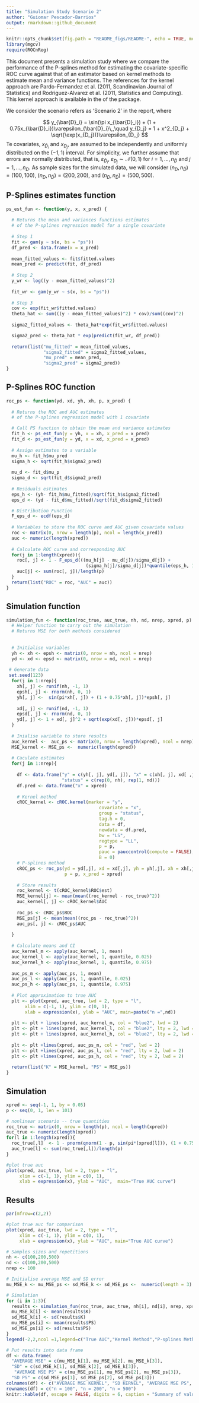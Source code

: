 ```yaml
---
title: "Simulation Study Scenario 2"
author: "Guiomar Pescador-Barrios"
output: rmarkdown::github_document
---
```


```r
knitr::opts_chunk$set(fig.path = "README_figs/README-", echo = TRUE, message = FALSE, warning = FALSE, results = FALSE, fig.show = TRUE)
library(mgcv)
require(ROCnReg)
```

This document presents a simulation study where we compare the performance of the P-splines method for estimating the covariate-specific ROC curve against that of an estimator based on kernel methods to estimate mean and variance functions. The references for the kernel approach are Pardo-Fernandez et al. (2011, Scandinavian Journal of Statistics) and Rodriguez-Alvarez et al. (2011, Statistics and Computing). This kernel approach is available in the \texttt{cROC.kernel} of the \texttt{ROCnReg} package.


We consider the scenario refers as 'Scenario 2' in the report, where

$$
y_{\bar{D}_i} = \sin(\pi x_{\bar{D}_i}) + (1 + 0.75x_{\bar{D}_i})\varepsilon_{\bar{D}_i}\,,\quad y_{D_j} = 1 + x^2_{D_j} + \sqrt{\exp(x_{D_j})}\varepsilon_{D_j}
$$
Te covariates, $x_{\bar{D}_i}$ and $x_{D_j}$, are assumed to be independently and uniformly distributed on the $(-1,\,1)$ interval. For simplicity, we further assume that errors are normally distributed, that is, $\varepsilon_{\bar{D}_i}$, $\varepsilon_{D_j} \sim \mathcal{N}(0,\,1)$ for $i = 1, \dots, n_{\bar{D}}$ and $j = 1, \dots, n_D$.
As sample sizes for the simulated data, we will consider $(n_D, n_{\bar{D}} ) = (100,\,100)$, $(n_D, n_{\bar{D}} ) = (200,\,200)$, and $(n_D, n_{\bar{D}} ) = (500,\,500)$. 

## P-Splines estimates function

```r
ps_est_fun <- function(y, x, x_pred) {
  
  # Returns the mean and variances functions estimates 
  # of the P-splines regression model for a single covariate
  
  # Step 1
  fit <- gam(y ~ s(x, bs = "ps"))
  df_pred <- data.frame(x = x_pred)
  
  mean_fitted_values <- fit$fitted.values
  mean_pred <- predict(fit, df_pred)
  
  # Step 2
  y_wr <- log((y - mean_fitted_values)^2)
  
  fit_wr <- gam(y_wr ~ s(x, bs = "ps"))
  
  # Step 3
  cov <- exp(fit_wr$fitted.values)
  theta_hat <- sum(((y - mean_fitted_values)^2) * cov)/sum((cov)^2)
  
  sigma2_fitted_values <- theta_hat*exp(fit_wr$fitted.values)

  sigma2_pred <- theta_hat * exp(predict(fit_wr, df_pred))
  
  return(list("mu_fitted" = mean_fitted_values, 
              "sigma2_fitted" = sigma2_fitted_values,
              "mu_pred" = mean_pred, 
              "sigma2_pred" = sigma2_pred))
}
```

## P-Splines ROC function

```r
roc_ps <- function(yd, xd, yh, xh, p, x_pred) {
  
  # Returns the ROC and AUC estimates 
  # of the P-splines regression model with 1 covariate 

  # Call PS function to obtain the mean and variance estimates
  fit_h <- ps_est_fun(y = yh, x = xh, x_pred = x_pred)
  fit_d <- ps_est_fun(y = yd, x = xd, x_pred = x_pred)
  
  # Assign estimates to a variable
  mu_h <- fit_h$mu_pred
  sigma_h <- sqrt(fit_h$sigma2_pred)
  
  mu_d <- fit_d$mu_p
  sigma_d <- sqrt(fit_d$sigma2_pred)
  
  # Residuals estimates
  eps_h <- (yh- fit_h$mu_fitted)/sqrt(fit_h$sigma2_fitted)  
  eps_d <- (yd - fit_d$mu_fitted)/sqrt(fit_d$sigma2_fitted)

  # Distribution Function 
  F_eps_d <- ecdf(eps_d)
  
  # Variables to store the ROC curve and AUC given covariate values
  roc <- matrix(0, nrow = length(p), ncol = length(x_pred))
  auc <- numeric(length(xpred))
  
  # Calculate ROC curve and corresponding AUC 
  for(j in 1:length(xpred)){
    roc[, j] <- 1 - F_eps_d(((mu_h[j] - mu_d[j])/sigma_d[j]) + 
                              (sigma_h[j]/sigma_d[j])*quantile(eps_h, 1 - p, type = 1))
    auc[j] <- sum(roc[, j])/length(p)
  }
  return(list("ROC" = roc, "AUC" = auc))
}
```


## Simulation function

```r
simulation_fun <- function(roc_true, auc_true, nh, nd, nrep, xpred, p) {
  # Helper function to carry out the simulation
  # Returns MSE for both methods considered
  
  
  # Initialise variables
  yh <- xh <- epsh <- matrix(0, nrow = nh, ncol = nrep)
  yd <- xd <- epsd <- matrix(0, nrow = nd, ncol = nrep)
  
 # Generate data
 set.seed(123)
  for(j in 1:nrep){
    xh[, j] <- runif(nh, -1, 1)
    epsh[, j] <- rnorm(nh, 0, 1)
    yh[, j] <-  sin(pi*xh[, j]) + (1 + 0.75*xh[, j])*epsh[, j]
    
    xd[, j] <- runif(nd, -1, 1)
    epsd[, j] <- rnorm(nd, 0, 1)
    yd[, j] <- 1 + xd[, j]^2 + sqrt(exp(xd[, j]))*epsd[, j]
  }
  
  # Inialise variable to store results
  auc_kernel <-  auc_ps <- matrix(0, nrow = length(xpred), ncol = nrep)
  MSE_kernel <- MSE_ps <-  numeric(length(xpred))
  
  # Caculate estimates
  for(j in 1:nrep){
    
    df <- data.frame("y" = c(yh[, j], yd[, j]), "x" = c(xh[, j], xd[ ,j]), 
                     "status" = c(rep(0, nh), rep(1, nd)))
    df.pred <- data.frame("x" = xpred)
    
    # Kernel method
    cROC_kernel <- cROC.kernel(marker = "y",
                                   covariate = "x",
                                   group = "status",
                                   tag.h = 0,
                                   data = df,
                                   newdata = df.pred,
                                   bw = "LS",
                                   regtype = "LL",
                                   p = p,
                                   pauc = pauccontrol(compute = FALSE),
                                   B = 0)
    # P-splines method
    cROC_ps <- roc_ps(yd = yd[,j], xd = xd[,j], yh = yh[,j], xh = xh[,j], 
                      p = p, x_pred = xpred)
     
    # Store results
    roc_kernel <- t(cROC_kernel$ROC$est)
    MSE_kernel[j] <- mean(mean((roc_kernel - roc_true)^2))
    auc_kernel[, j] <- cROC_kernel$AUC
    
    roc_ps <- cROC_ps$ROC
    MSE_ps[j] <- mean(mean((roc_ps - roc_true)^2))
    auc_ps[, j] <- cROC_ps$AUC
    
  } 
  
  # Calculate means and CI
  auc_kernel_m <- apply(auc_kernel, 1, mean)
  auc_kernel_l <- apply(auc_kernel, 1, quantile, 0.025)
  auc_kernel_h <- apply(auc_kernel, 1, quantile, 0.975)
  
  auc_ps_m <- apply(auc_ps, 1, mean)
  auc_ps_l <- apply(auc_ps, 1, quantile, 0.025)
  auc_ps_h <- apply(auc_ps, 1, quantile, 0.975)
  
  # Plot approximation to true AUC
  plt <- plot(xpred, auc_true, lwd = 2, type = "l",
       xlim = c(-1, 1), ylim = c(0, 1),
       xlab = expression(x), ylab = "AUC", main=paste("n =",nd))
  
  plt <- plt + lines(xpred, auc_kernel_m, col = "blue2", lwd = 2)
  plt <- plt + lines(xpred, auc_kernel_l, col = "blue2", lty = 2, lwd = 2)
  plt <- plt + lines(xpred, auc_kernel_h, col = "blue2", lty = 2, lwd = 2)
  
  plt <- plt +lines(xpred, auc_ps_m, col = "red", lwd = 2)
  plt <- plt +lines(xpred, auc_ps_l, col = "red", lty = 2, lwd = 2)
  plt <- plt +lines(xpred, auc_ps_h, col = "red", lty = 2, lwd = 2)
  
  return(list("K" = MSE_kernel, "PS" = MSE_ps))
}
```


## Simulation

```r

xpred <- seq(-1, 1, by = 0.05)
p <- seq(0, 1, len = 101)

# nonlinear scenario -- true quantities
roc_true <- matrix(0, nrow = length(p), ncol = length(xpred))
auc_true <- numeric(length(xpred))
for(l in 1:length(xpred)){
  roc_true[,l]  <- 1 - pnorm(qnorm(1 - p, sin(pi*(xpred[l])), (1 + 0.75*xpred[l])),(1 + xpred[l]^2), sqrt(exp(xpred[l])))
  auc_true[l] <- sum(roc_true[,l])/length(p)
}

#plot true auc
plot(xpred, auc_true, lwd = 2, type = "l",
     xlim = c(-1, 1), ylim = c(0, 1),
     xlab = expression(x), ylab = "AUC",  main="True AUC curve")
```

## Results

```r

par(mfrow=c(2,2))

#plot true auc for comparison
plot(xpred, auc_true, lwd = 2, type = "l",
     xlim = c(-1, 1), ylim = c(0, 1),
     xlab = expression(x), ylab = "AUC", main="True AUC curve")

# Samples sizes and repetitions
nh <- c(100,200,500)
nd <- c(100,200,500)
nrep <- 100

# Initialise average MSE and SD error
mu_MSE_k <- mu_MSE_ps <- sd_MSE_k <- sd_MSE_ps <-  numeric(length = 3)

# Simulation
for (i in 1:3){
  results <- simulation_fun(roc_true, auc_true, nh[i], nd[i], nrep, xpred, p)
  mu_MSE_k[i] <- mean(results$K)
  sd_MSE_k[i] <- sd(results$K)
  mu_MSE_ps[i] <- mean(results$PS)
  sd_MSE_ps[i] <- sd(results$PS)
}
legend(-2,2,ncol =1,legend=c("True AUC","Kernel Method","P-splines Method"), fill=c("black","blue2","red"), title="Legend", xpd=NA, cex = 0.8)
```

```r

# Put results into data frame
df <- data.frame(
  "AVERAGE MSE" = c(mu_MSE_k[1], mu_MSE_k[2], mu_MSE_k[3]),
  "SD" = c(sd_MSE_k[1], sd_MSE_k[2], sd_MSE_k[3]),
   "AVERAGE MSE PS" = c(mu_MSE_ps[1], mu_MSE_ps[2], mu_MSE_ps[3]),
  "SD PS" = c(sd_MSE_ps[1], sd_MSE_ps[2], sd_MSE_ps[3]))
colnames(df) <- c("AVERAGE MSE KERNEL", "SD KERNEL", "AVERAGE MSE PS", "SD PS")
rownames(df) = c("n = 100", "n = 200", "n = 500")
knitr::kable(df, escape = FALSE, digits = 6, caption = "Summary of values.")
```

